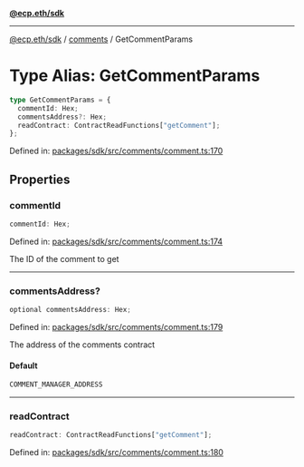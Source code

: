 [**@ecp.eth/sdk**](../../index.mdx)

***

[@ecp.eth/sdk](/sdk-reference/index.mdx) / [comments](/sdk-reference/comments/index.mdx) / GetCommentParams

# Type Alias: GetCommentParams

```ts
type GetCommentParams = {
  commentId: Hex;
  commentsAddress?: Hex;
  readContract: ContractReadFunctions["getComment"];
};
```

Defined in: [packages/sdk/src/comments/comment.ts:170](https://github.com/ecp-eth/comments-monorepo/blob/main/packages/sdk/src/comments/comment.ts#L170)

## Properties

### commentId

```ts
commentId: Hex;
```

Defined in: [packages/sdk/src/comments/comment.ts:174](https://github.com/ecp-eth/comments-monorepo/blob/main/packages/sdk/src/comments/comment.ts#L174)

The ID of the comment to get

***

### commentsAddress?

```ts
optional commentsAddress: Hex;
```

Defined in: [packages/sdk/src/comments/comment.ts:179](https://github.com/ecp-eth/comments-monorepo/blob/main/packages/sdk/src/comments/comment.ts#L179)

The address of the comments contract

#### Default

```ts
COMMENT_MANAGER_ADDRESS
```

***

### readContract

```ts
readContract: ContractReadFunctions["getComment"];
```

Defined in: [packages/sdk/src/comments/comment.ts:180](https://github.com/ecp-eth/comments-monorepo/blob/main/packages/sdk/src/comments/comment.ts#L180)
